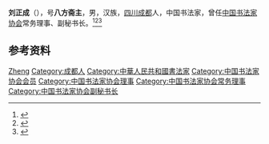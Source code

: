 '''刘正成'''（{{bd|1946年|8月|}}），号'''八方斋主'''，男，汉族，[[四川|四川]][[成都|成都]]人，中国书法家，曾任[[中国书法家协会|中国书法家协会]]常务理事、副秘书长。<ref>{{Cite book|title=中国当代文化艺术名人大辞典|author=刘波主编|publisher=国际文化出版公司|year=1993|isbn=9787800493898|location=北京|pages=}}</ref><ref>{{Cite book|title=中国当代书法家辞典|author=金通达主编|publisher=浙江人民出版社|year=2001|isbn=|location=杭州|pages=}}</ref><ref>{{Cite book|title=共和国书法大系 • 书家卷(上)|author=沈鹏名誉主编; 李一, 陈政, 任平总主编; 董立军编|publisher=江西美术出版社|year=2009|isbn=|location=南昌|pages=}}</ref>

== 参考资料 ==
{{reflist}}

{{中国人物小作品}}
{{Navboxes 
| title  = 刘正成在[[中国书法家协会|中国书法家协会]]的职务
| list1  =
{{中国书法家协会第三届理事会}}
{{中国书法家协会第四届理事会}}
}}

{{Authority control}}
{{DEFAULTSORT:Liu刘}}
[[Category:刘姓|Zheng]]
[[Category:成都人|Category:成都人]]
[[Category:中華人民共和國書法家|Category:中華人民共和國書法家]]
[[Category:中国书法家协会会员|Category:中国书法家协会会员]]
[[Category:中国书法家协会理事|Category:中国书法家协会理事]]
[[Category:中国书法家协会常务理事|Category:中国书法家协会常务理事]]
[[Category:中国书法家协会副秘书长|Category:中国书法家协会副秘书长]]